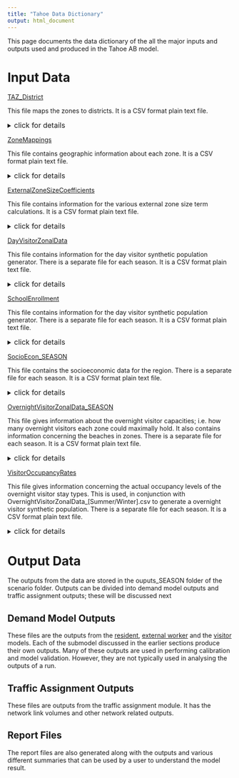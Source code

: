 ```yaml
---
title: "Tahoe Data Dictionary"
output: html_document
---
```


This page documents the data dictionary of the all the major inputs and outputs used and produced in the Tahoe AB model.

# Input Data


[TAZ_District](../reference/model_data/zonal/TAZ_District.csv)

This file maps the zones to districts. It is a CSV format plain text file.

<details><summary><font size="3">click for details</font></summary><p>

-------------------------------------------------------------------------------------
Attribute             Attribute                                      Attribute
Name                  Description                                    Detail
--------------------- ---------------------------------------------- -------------------
taz                   the zone number                                 Integer

county_district       the county the zone sits in , using the         1. Washoe <br/>
                      following correspondence scheme                 2. Carson City <br/>
                                                                      3. Douglas <br/>
                                                                      4. El Dorado <br/>
                                                                      5. Placer <br/>
                                                                      6. External Zone <br/>

district              a custom district system using                  1. North Shore <br/>
                      the following correspondence                    2. South Shore <br/>
                                                                      3. External Zone <br/>

ext_zone              an external zone indicator; if the zone         Integer
                      is an external zone, the value is the external
                      zone number, otherwise it is zero   
                      
----------------------------------------------------------------------------------

</p></details>

[ZoneMappings](../reference/model_data/zonal/ZoneMappings.csv)

This file contains geographic information about each zone. It is a CSV format plain text file.

<details><summary><font size="3">click for details</font></summary><p>

-------------------------------------------------------------------------------------
Attribute             Attribute                                      Attribute
Name                  Description                                    Detail
--------------------- ---------------------------------------------- -------------------
taz  					the zone number                              Integer

census_tract  			the census tract the zone (mostly) belongs   Integer
						to 

block_group  			the census block group the zone (mostly)     Integer
						belongs to 

puma  					the census puma (1%) the zone belongs to     Integer

county  				the county the zone belongs to               String

county_code  			the FIPS code of the county the zone belongs Integer
						in 

state  					the state the zone belongs in                String

state_code 				the FIPS state code the county belongs in    Integer

full_census_code 		the full census code of the census geography Integer
						the zone belongs to 

area_in_sq_miles 		the area of the zone in square miles         Float

----------------------------------------------------------------------------------

</p></details>


[ExternalZoneSizeCoefficients](../reference/model_data/zonal/ExternalZoneSizeCoefficients.csv)

This file contains information for the various external zone size term calculations. It is a CSV format plain text file.

<details><summary><font size="3">click for details</font></summary><p>

------------------------------------------------------------------------------------------
Attribute                Attribute                                      Attribute
Name                     Description                                    Detail
------------------------ ---------------------------------------------- -------------------
zone 					 the external zone number 

intWorkSizeCoeffSummer 	 the coefficient that will be multiplied by 
							the full internal zonal employment to get 
							an employment figure to use for the summer 
							size term 
							
intWorkSizeCoeffWinter 	 same as intWorkSizeCoeffSummer, only for the 
							winter season 
							
extWorkSizePercentSummer the percent of all of the external workers 
							expected to come from each external zone 
							in the summer 
							
extWorkSizePercentWinter same as extWorkSizePercentSummer, only for 
							the winter season 
							
ovDCSizePercentRec 		 the percent of the intWorkSizeCoeffSummer/
							Winter to use for the overnight destination 
							choice size term for recreation tours 
							
ovDCSizePercentGam 		 same as ovDCSizePercentRec, only for gaming 
							tours 
							
ovDCSizePercentShp 		 same as ovDCSizePercentRec, only for shopping 
							tours 
							
ovDCSizePercentOth 		 same as ovDCSizePercentRec, only for other 
							tours 
							
ovDCSizePercentOth 		 same as ovDCSizePercentRec, only for tour 
							stops
							

----------------------------------------------------------------------------------

</p></details>

[DayVisitorZonalData](../reference/model_data/visitor/synpop/daDayVisitorZonalData_Summer.csv)

This file contains information for the day visitor synthetic population generator. There is a separate file for each 
season. It is a CSV format plain text file.

<details><summary><font size="3">click for details</font></summary><p>

------------------------------------------------------------------------------------------
Attribute                Attribute                                      Attribute
Name                     Description                                    Detail
------------------------ ---------------------------------------------- -------------------
zone 					 the external zone number 

overnight2day 			 the percentage of overnight visitor count to 
							use as the day visitor percentage 

percentThru 			 the percentage of day visitors to use as 
							thru-visitors 						

----------------------------------------------------------------------------------

</p>
</details>


[SchoolEnrollment](../scenarios/scenario_base/zonal/SchoolEnrollment.csv)

This file contains information for the day visitor synthetic population generator. There is a separate file for each 
season. It is a CSV format plain text file.

<details><summary><font size="3">click for details</font></summary><p>

------------------------------------------------------------------------------------------
Attribute                	 Attribute                                      Attribute
Name                     	 Description                                    Detail
---------------------------- ---------------------------------------------- -------------------
taz 					 	  the zone number 

elementary_school_enrollment  the elementary school enrollment 

middle_school_enrollement 	  the middle_school_enrollment 

high_school_enrollment 		  the high school enrollment 

college_enrollment 			  the college enrollment, including community 
								colleges and an estimate of the college 
								enrollment of internal residents in external 
								zones 					

----------------------------------------------------------------------------------

</p></details>

[SocioEcon_SEASON](../scenarios/scenario_base/zonal/SocioEcon_Summer.csv)

This file contains the socioeconomic data for the region. There is a separate file for each season. It is a CSV format plain text file.

<details><summary><font size="3">click for details</font></summary><p>

------------------------------------------------------------------------------------------
Attribute                	 Attribute                                      Attribute
Name                     	 Description                                    Detail
---------------------------- ---------------------------------------------- -------------------
taz 						 the zone number 

total_residential_units 	 the total housing units (occupied and 
								unoccupied) 
								
census_occ_rate 			 the residential occupation rate (generally 
								derived from the U.S. Census) 
								
total_occ_units 			 the total occupied housing units 
								(total_residential_units times 
								census_occ_rate, rounded to nearest unit) 
								
occ_units_low_inc 			 the total number of housing units occupied by 
								low income households 
								
occ_units_med_inc 			 the total number of housing units occupied by 
								medium income households 
								
occ_units_high_inc 			 the total number of housing units occupied by 
								high income households 
								
persons_per_occ_unit 		 the average number of persons per occupied 
								unit 
								
total_persons 				 population of the zone (total_occ_units time 
								persons_per_occ_unit, rounded off to nearest 
								person) 
								
emp_retail 					 the total retail employment 

emp_srvc 					 the total service employment 

emp_rec 					 the total recreation employment 

emp_game 					 the total gaming employment 

emp_other 					 the total other employment 			

----------------------------------------------------------------------------------

</p></details>

[OvernightVisitorZonalData_SEASON](../scenarios/scenario_base/zonal/OvernightVisitorZonalData_Summer.csv)

This file gives information about the overnight visitor capacities; i.e. how many overnight visitors each zone could maximally hold. It also contains information concerning the beaches in zones. There is a separate file for each season. It is a CSV format plain text file.

<details><summary><font size="3">click for details</font></summary><p>

-------------------------------------------------------------------------------------
Attribute             Attribute                                      Attribute
Name                  Description                                    Detail
--------------------- ---------------------------------------------- -------------------
taz 				  the zone number 

hotelmotel 			  the number of hotel/motel (not casino or 
						resort) rooms 
                     
resort 				  the number of resort hotel (not casino) rooms 
                     
casino 				  the number of casino hotel (not resort) rooms 
                     
campground 			  the number of campsites 
                     
percentHouseSeasonal  the percentage of unoccupied houses in the zone 
						which are potentially occupied by seasonal 
						residents; the remaining unoccupied houses 
						will potentially be occupied by non-seasonal 
						overnight visitors 
                     
beach 				  the relative attractiveness of beaches in the 
						zone – if a zone has no beaches, this value is 
						zero; since this is a relative attractiveness, 
						the absolute value does not matter (zone A with 
						an attractiveness of 1 and B with an 
						attractiveness of 2 is the same as A with 2 
						and B with 4) 

----------------------------------------------------------------------------------

</p></details>

[VisitorOccupancyRates](../scenarios/scenario_base/zonal/VisitorOccupancyRates_Summer.csv)

This file gives information concerning the actual occupancy levels of the overnight visitor stay types. This is used, in conjunction with OvernightVisitorZonalData_[Summer/Winter].csv to generate a overnight visitor synthetic population. There is a separate file for each season. It is a CSV format plain text file.

<details><summary><font size="3">click for details</font></summary><p>

-----------------------------------------------------------------------------------------------
Attribute                	 Attribute                                      Attribute
Name                     	 Description                                    Detail
---------------------------- ---------------------------------------------- -------------------
taz 						 the zone number 
                            
hotelmotel 					 the occupancy rate for hotel/motel stay type 
								(not casino or resort) 
                            
resort 						 the occupancy rate for resort hotel (not 
								casino) 
                            
casino 						 the occupancy rate for casino hotel (not 
								resort) 
                            
campground 					 the occupancy rate for campgrounds (should 
								be zero in the winter) 
                            
house 						 the occupancy rate for non-seasonal overnight 
								visitors staying in houses 
                            
seasonal 					 the occupancy rate for seasonal visitors 
-----------------------------------------------------------------------------------------------

</p></details>


# Output Data

The outputs from the data are stored in the ouputs_SEASON folder of the scenario folder. Outputs can be divided into demand model outputs and traffic assignment outputs; these will be discussed next

## Demand Model Outputs

These files are the outputs from the [resident](ResidentModel.html), [external worker](ExternalWorkers.html) and the [visitor](VisitorModels.html) models. Each of the submodel discussed in the earlier sections produce their own outputs. Many of these outputs are used in performing calibration and model validation. However, they are not typically used in analysing the outputs of a run.

## Traffic Assignment Outputs

These files are outputs from the traffic assignment module. It has the network link volumes and other network related outputs. 

## Report Files

The report files are also generated along with the outputs and various different summaries that can be used by a user to understand the model result.

